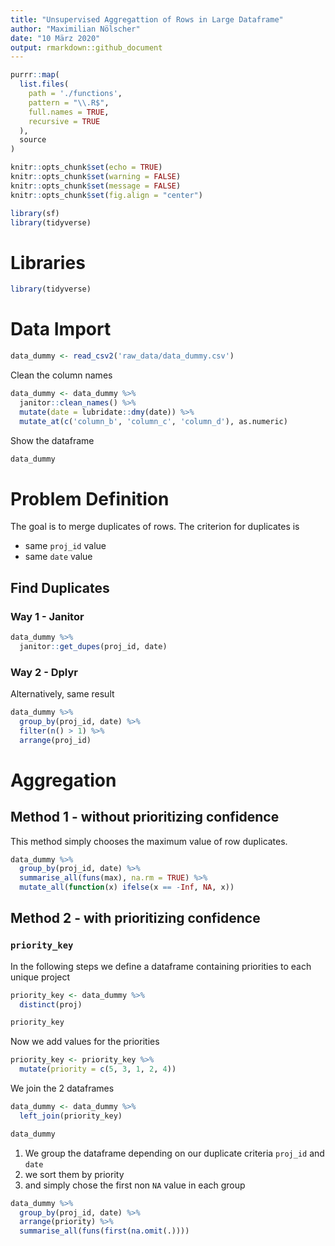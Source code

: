 ```yaml
---
title: "Unsupervised Aggregattion of Rows in Large Dataframe"
author: "Maximilian Nölscher"
date: "10 März 2020"
output: rmarkdown::github_document
---
```


```r
purrr::map(
  list.files(
    path = './functions',
    pattern = "\\.R$",
    full.names = TRUE,
    recursive = TRUE
  ),
  source
)
```

```r
knitr::opts_chunk$set(echo = TRUE)
knitr::opts_chunk$set(warning = FALSE)
knitr::opts_chunk$set(message = FALSE)
knitr::opts_chunk$set(fig.align = "center")
```

```r
library(sf)
library(tidyverse)
```

# Libraries
```r
library(tidyverse)
```


# Data Import

```r
data_dummy <- read_csv2('raw_data/data_dummy.csv')
```

Clean the column names
```r
data_dummy <- data_dummy %>% 
  janitor::clean_names() %>% 
  mutate(date = lubridate::dmy(date)) %>% 
  mutate_at(c('column_b', 'column_c', 'column_d'), as.numeric)
```


Show the dataframe
```r
data_dummy
```


# Problem Definition
The goal is to merge duplicates of rows. The criterion for duplicates is 

* same `proj_id` value
* same `date` value

## Find Duplicates

### Way 1 - Janitor
```r
data_dummy %>% 
  janitor::get_dupes(proj_id, date)
```

### Way 2 - Dplyr
Alternatively, same result
```r
data_dummy %>% 
  group_by(proj_id, date) %>% 
  filter(n() > 1) %>% 
  arrange(proj_id)
```

# Aggregation

## Method 1 - without prioritizing confidence

This method simply chooses the maximum value of row duplicates.
```r
data_dummy %>% 
  group_by(proj_id, date) %>% 
  summarise_all(funs(max), na.rm = TRUE) %>% 
  mutate_all(function(x) ifelse(x == -Inf, NA, x))
```

## Method 2 - with prioritizing confidence

### `priority_key`

In the following steps we define a dataframe containing priorities to each unique project
```r
priority_key <- data_dummy %>% 
  distinct(proj)

priority_key
```

Now we add values for the priorities
```r
priority_key <- priority_key %>% 
  mutate(priority = c(5, 3, 1, 2, 4))
```

We join the 2 dataframes
```r
data_dummy <- data_dummy %>% 
  left_join(priority_key)

data_dummy
```

1. We group the dataframe depending on our duplicate criteria `proj_id` and `date`
2. we sort them by priority
3. and simply chose the first non `NA` value in each group
```r
data_dummy %>% 
  group_by(proj_id, date) %>% 
  arrange(priority) %>% 
  summarise_all(funs(first(na.omit(.))))
```

